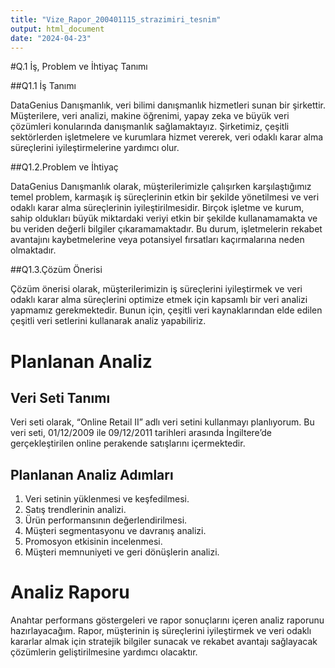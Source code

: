 ```yaml
---
title: "Vize_Rapor_200401115_strazimiri_tesnim"
output: html_document
date: "2024-04-23"
---
```



#Q.1 İş, Problem ve İhtiyaç Tanımı

##Q1.1 İş Tanımı

DataGenius Danışmanlık, veri bilimi danışmanlık hizmetleri sunan bir şirkettir. Müşterilere, veri analizi, makine öğrenimi, yapay zeka ve büyük veri çözümleri konularında danışmanlık sağlamaktayız. Şirketimiz, çeşitli sektörlerden işletmelere ve kurumlara hizmet vererek, veri odaklı karar alma süreçlerini iyileştirmelerine yardımcı olur.

##Q1.2.Problem ve İhtiyaç

DataGenius Danışmanlık olarak, müşterilerimizle çalışırken karşılaştığımız temel problem, karmaşık iş süreçlerinin etkin bir şekilde yönetilmesi ve veri odaklı karar alma süreçlerinin iyileştirilmesidir. Birçok işletme ve kurum, sahip oldukları büyük miktardaki veriyi etkin bir şekilde kullanamamakta ve bu veriden değerli bilgiler çıkaramamaktadır. Bu durum, işletmelerin rekabet avantajını kaybetmelerine veya potansiyel fırsatları kaçırmalarına neden olmaktadır.

##Q1.3.Çözüm Önerisi

Çözüm önerisi olarak, müşterilerimizin iş süreçlerini iyileştirmek ve veri odaklı karar alma süreçlerini optimize etmek için kapsamlı bir veri analizi yapmamız gerekmektedir. Bunun için, çeşitli veri kaynaklarından elde edilen çeşitli veri setlerini kullanarak analiz yapabiliriz.

# Planlanan Analiz

## Veri Seti Tanımı

Veri seti olarak, "Online Retail II" adlı veri setini kullanmayı planlıyorum. Bu veri seti, 01/12/2009 ile 09/12/2011 tarihleri arasında İngiltere'de gerçekleştirilen online perakende satışlarını içermektedir.

## Planlanan Analiz Adımları

1. Veri setinin yüklenmesi ve keşfedilmesi.
2. Satış trendlerinin analizi.
3. Ürün performansının değerlendirilmesi.
4. Müşteri segmentasyonu ve davranış analizi.
5. Promosyon etkisinin incelenmesi.
6. Müşteri memnuniyeti ve geri dönüşlerin analizi.

# Analiz Raporu

Anahtar performans göstergeleri ve rapor sonuçlarını içeren analiz raporunu hazırlayacağım. Rapor, müşterinin iş süreçlerini iyileştirmek ve veri odaklı kararlar almak için stratejik bilgiler sunacak ve rekabet avantajı sağlayacak çözümlerin geliştirilmesine yardımcı olacaktır.


